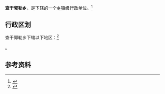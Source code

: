 {{中国乡级行政区|65/43/25/203/000}}

'''查干郭勒乡'''，是{{PRC admin/fullname|65/43/25/203/000|3}}下辖的一个[[乡镇|乡镇]]级行政单位。<ref>{{PRC admin/ref sgc|{{PRC admin/parent|65/43/25/203/000}}}}</ref>

== 行政区划 ==

查干郭勒乡下辖以下地区：<ref>{{PRC admin/ref sgc|65/43/25/203/000}}</ref>

{{PRC admin/children|65/43/25/203/000}}。

== 参考资料 ==

{{reflist}}

{{行政区划小作品}}
{{PRC admin/navcat|65/43/25/203/000}}